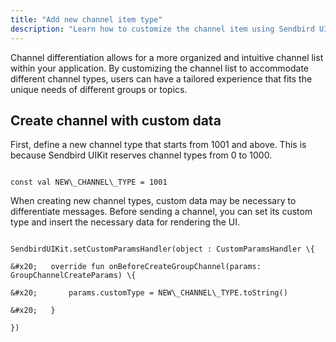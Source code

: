 ```yaml
---
title: "Add new channel item type"
description: "Learn how to customize the channel item using Sendbird UIKit for Android View."
---
```


Channel differentiation allows for a more organized and intuitive channel list within your application. By customizing the channel list to accommodate different channel types, users can have a tailored experience that fits the unique needs of different groups or topics.

## **Create channel with custom data**

First, define a new channel type that starts from 1001 and above. This is because Sendbird UIKit reserves channel types from 0 to 1000.

<div component="AdvancedCode" title="Kotlin">

```kotlin,cs-jane.lee-07NOV2023-002

const val NEW\_CHANNEL\_TYPE = 1001

```

</div>


When creating new channel types, custom data may be necessary to differentiate messages. Before sending a channel, you can set its custom type and insert the necessary data for rendering the UI.


<div component="AdvancedCode" title="Kotlin">

```kotlin,cs-jane.lee-07NOV2023-003

SendbirdUIKit.setCustomParamsHandler(object : CustomParamsHandler \{

&#x20;   override fun onBeforeCreateGroupChannel(params: GroupChannelCreateParams) \{

&#x20;       params.customType = NEW\_CHANNEL\_TYPE.toString()

&#x20;   }

})

```

</div>